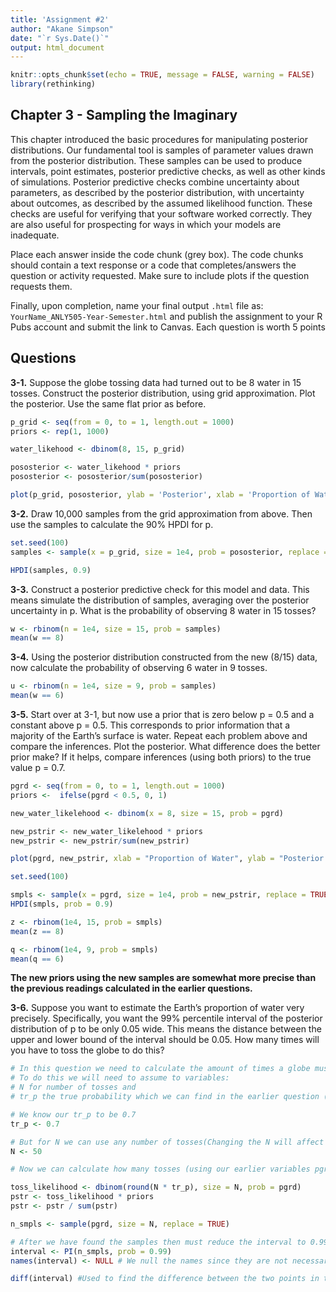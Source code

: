 ```yaml
---
title: 'Assignment #2'
author: "Akane Simpson"
date: "`r Sys.Date()`"
output: html_document
---
```


```r
knitr::opts_chunk$set(echo = TRUE, message = FALSE, warning = FALSE)
library(rethinking)
```

## Chapter 3 - Sampling the Imaginary

This chapter introduced the basic procedures for manipulating posterior distributions.  Our fundamental tool is samples of parameter values drawn from the posterior distribution.  These samples can be used to produce intervals, point estimates, posterior predictive checks, as well as other kinds of simulations. Posterior predictive checks combine uncertainty about parameters, as described by the posterior distribution, with uncertainty about outcomes, as described by the assumed likelihood function. These checks are useful for verifying that your software worked correctly.  They are also useful for prospecting for ways in which your models are inadequate.


Place each answer inside the code chunk (grey box).  The code chunks should contain a text response or a code that completes/answers the question or activity requested. Make sure to include plots if the question requests them. 

Finally, upon completion, name your final output `.html` file as: `YourName_ANLY505-Year-Semester.html` and publish the assignment to your R Pubs account and submit the link to Canvas. Each question is worth 5 points


## Questions

**3-1.** Suppose the globe tossing data had turned out to be 8 water in 15 tosses. Construct the posterior
distribution, using grid approximation. Plot the posterior. Use the same flat prior as before.

```r
p_grid <- seq(from = 0, to = 1, length.out = 1000)
priors <- rep(1, 1000)

water_likehood <- dbinom(8, 15, p_grid)

pososterior <- water_likehood * priors
pososterior <- pososterior/sum(pososterior)
```


```r
plot(p_grid, pososterior, ylab = 'Posterior', xlab = 'Proportion of Water', type="l")
```

**3-2.** Draw 10,000 samples from the grid approximation from above. Then use the samples to calculate
the 90% HPDI for p.

```r
set.seed(100)
samples <- sample(x = p_grid, size = 1e4, prob = pososterior, replace = TRUE)

HPDI(samples, 0.9)
```


**3-3.** Construct a posterior predictive check for this model and data. This means simulate the distribution
of samples, averaging over the posterior uncertainty in p. What is the probability of observing
8 water in 15 tosses?

```r
w <- rbinom(n = 1e4, size = 15, prob = samples)
mean(w == 8)
```

**3-4.** Using the posterior distribution constructed from the new (8/15) data, now calculate the probability
of observing 6 water in 9 tosses.

```r
u <- rbinom(n = 1e4, size = 9, prob = samples)
mean(w == 6)
```

**3-5.** Start over at 3-1, but now use a prior that is zero below p = 0.5 and a constant above p = 0.5.
This corresponds to prior information that a majority of the Earth’s surface is water. Repeat each
problem above and compare the inferences. Plot the posterior. What difference does the better prior make? If it helps,
compare inferences (using both priors) to the true value p = 0.7.

```r
pgrd <- seq(from = 0, to = 1, length.out = 1000)
priors <-  ifelse(pgrd < 0.5, 0, 1)

new_water_likelehood <- dbinom(x = 8, size = 15, prob = pgrd)

new_pstrir <- new_water_likelehood * priors
new_pstrir <- new_pstrir/sum(new_pstrir)
```


```r
plot(pgrd, new_pstrir, xlab = "Proportion of Water", ylab = "Posterior Density", type="l")
```


```r
set.seed(100)

smpls <- sample(x = pgrd, size = 1e4, prob = new_pstrir, replace = TRUE)
HPDI(smpls, prob = 0.9)
```

```r
z <- rbinom(1e4, 15, prob = smpls)
mean(z == 8)
```

```r
q <- rbinom(1e4, 9, prob = smpls)
mean(q == 6)
```

__The new priors using the new samples are somewhat more precise than the previous readings calculated in the earlier questions.__

**3-6.** Suppose you want to estimate the Earth’s proportion of water very precisely. Specifically, you
want the 99% percentile interval of the posterior distribution of p to be only 0.05 wide. This means
the distance between the upper and lower bound of the interval should be 0.05. How many times will
you have to toss the globe to do this?

```r
# In this question we need to calculate the amount of times a globe must be tossed
# To do this we will need to assume to variables: 
# N for number of tosses and
# tr_p the true probability which we can find in the earlier question (3.5)

# We know our tr_p to be 0.7
tr_p <- 0.7

# But for N we can use any number of tosses(Changing the N will affect the interval)
N <- 50

# Now we can calculate how many tosses (using our earlier variables pgrd, priors)

toss_likelihood <- dbinom(round(N * tr_p), size = N, prob = pgrd)
pstr <- toss_likelihood * priors
pstr <- pstr / sum(pstr)

n_smpls <- sample(pgrd, size = N, replace = TRUE)

# After we have found the samples then must reduce the interval to 0.99
interval <- PI(n_smpls, prob = 0.99)
names(interval) <- NULL # We null the names since they are not necessary

diff(interval) #Used to find the difference between the two points in the vector
```

